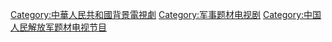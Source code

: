 [[Category:中華人民共和國背景電視劇|Category:中華人民共和國背景電視劇]]
[[Category:军事题材电视剧|Category:军事题材电视剧]]
[[Category:中国人民解放军题材电视节目|Category:中国人民解放军题材电视节目]]